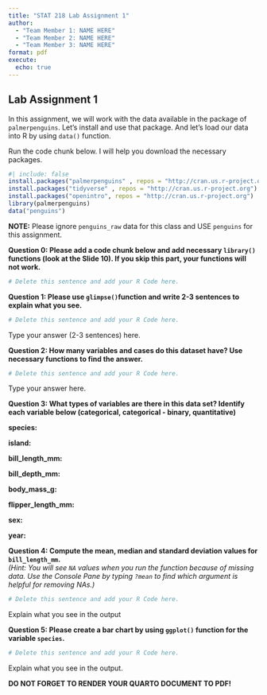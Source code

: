 ```yaml
---
title: "STAT 218 Lab Assignment 1"
author: 
  - "Team Member 1: NAME HERE"
  - "Team Member 2: NAME HERE"
  - "Team Member 3: NAME HERE"
format: pdf
execute:
  echo: true
---
```



## Lab Assignment 1

In this assignment, we will work with the data available in the package of `palmerpenguins`. Let's install and use that package. And let's load our data into R by using `data()` function.

Run the code chunk below. I will help you download the necessary packages.

```r
#| include: false
install.packages("palmerpenguins" , repos = "http://cran.us.r-project.org")
install.packages("tidyverse" , repos = "http://cran.us.r-project.org")
install.packages("openintro", repos = "http://cran.us.r-project.org")
library(palmerpenguins)
data("penguins") 
```

**NOTE:** Please ignore `penguins_raw` data for this class and USE `penguins` for this assignment.

**Question 0: Please add a code chunk below and add necessary `library()` functions (look at the Slide 10). If you skip this part, your functions will not work.**

```r

# Delete this sentence and add your R Code here. 

```

**Question 1: Please use `glimpse()`function and write 2-3 sentences to explain what you see.**


```r

# Delete this sentence and add your R Code here. 

```


Type your answer (2-3 sentences) here.


**Question 2: How many variables and cases do this dataset have? Use necessary functions to find the answer.**

```r

# Delete this sentence and add your R Code here. 

```


Type your answer here.


**Question 3: What types of variables are there in this data set? Identify each variable below (categorical, categorical - binary, quantitative)**

**species:**

**island:**

**bill_length_mm:**

**bill_depth_mm:**

**body_mass_g:**

**flipper_length_mm:**

**sex:**

**year:**


**Question 4: Compute the mean, median and standard deviation values for `bill_length_mm`.**  
*(Hint: You will see `NA` values when you run the function because of missing data. Use the Console Pane by typing `?mean` to find which argument is helpful for removing NAs.)*


```r

# Delete this sentence and add your R Code here. 

```

Explain what you see in the output

**Question 5: Please create a bar chart by using `ggplot()` function for the variable `species`.**


```r

# Delete this sentence and add your R Code here. 

```

Explain what you see in the output.

**DO NOT FORGET TO RENDER YOUR QUARTO DOCUMENT TO PDF!**